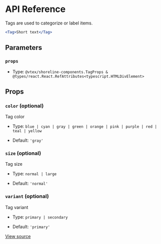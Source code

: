 # API Reference

Tags are used to categorize or label items.

```jsx
<Tag>Short text</Tag>
```

## Parameters

### `props`

- Type: `@vtex/shoreline-components.TagProps & @types/react.React.RefAttributes<typescript.HTMLDivElement>`

## Props

### `color` (optional)

Tag color

- Type: `blue | cyan | gray | green | orange | pink | purple | red | teal | yellow`

- Default: `'gray'`

### `size` (optional)

Tag size

- Type: `normal | large`

- Default: `'normal'`

### `variant` (optional)

Tag variant

- Type: `primary | secondary`

- Default: `'primary'`

[View source](https://github.com/vtex/shoreline/blob/5c902aff9/packages/components/src/tag/tag.tsx#L10)
